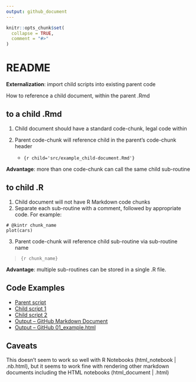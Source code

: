 ```yaml
---
output: github_document
---
```


<!-- README.md is generated from README.Rmd. Please edit that file -->

```r
knitr::opts_chunk$set(
  collapse = TRUE,
  comment = "#>"
)
```

# README

<!-- badges: start -->
<!-- badges: end -->

**Externalization**:  import child scripts into existing parent code

How to reference a child document, within the parent .Rmd

## to a child .Rmd

1. Child document should have a standard code-chunk, legal code within
1. Parent code-chunk will reference child in the parent's code-chunk header

    - `{r child='src/example_child-document.Rmd'}`
    
**Advantage**: more than one code-chunk can call the same child sub-routine
    
    
## to child .R

1. Child document will not have R Markdown code chunks
1. Separate each sub-routine with a comment, followed by appropriate code.  For example:

```
# @kintr chunk_name
plot(cars)
```


3. Parent code-chunk will reference child sub-routine via sub-routine name

> `{r chunk_name}`

**Advantage**:  multiple sub-routines can be stored in a single .R file.

## Code Examples

- [Parent script](01_example.Rmd)
- [Child script 1](src/example_starwars.R)
- [Child script 2](src/example_trees.Rmd)
- [Output -- GitHub Markdown Document](01_example.md)
- [Output -- GitHub 01_example.html](01_example.html)

## Caveats

This doesn't seem to work so well with R Notebooks (html_notebook | .nb.html), but it seems to work fine with rendering other markdown documents including the HTML notebooks (html_document | .html)